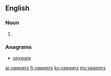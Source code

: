 ==English==

===Noun===
{{head|en}}

# {{plural of|yawper}}

===Anagrams===
* [[spyware#English|spyware]]

[[ar:yawpers]]
[[fr:yawpers]]
[[ku:yawpers]]
[[my:yawpers]]